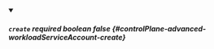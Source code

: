 
<details className="config-field" data-expandable="false" open>
<summary>

##### `create` <span className="config-field-required" data-required="false">required</span> <span className="config-field-type">boolean</span> <span className="config-field-default">false</span> <span className="config-field-enum"></span> {#controlPlane-advanced-workloadServiceAccount-create}



</summary>



</details>
